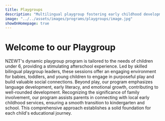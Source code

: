 ```yaml
---
title: Playgroups
description: "Multilingual playgroup fostering early childhood development and cultural preservation."
image: "../../assets/images/programs/playgroups/image.jpg"
showOnHomepage: true
---
```


# Welcome to our Playgroup

NZEWT's dynamic playgroup program is tailored to the needs of children under 6, providing a stimulating afterschool experience. Led by skilled bilingual playgroup leaders, these sessions offer an engaging environment for babies, toddlers, and young children to engage in purposeful play and build valuable social connections. Beyond play, our program emphasizes language development, early literacy, and emotional growth, contributing to well-rounded development.
Recognizing the significance of family involvement, our program assists parents in connecting with local early childhood services, ensuring a smooth transition to kindergarten and school. This comprehensive approach establishes a solid foundation for each child's educational journey.
